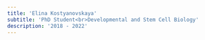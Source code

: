 ```yaml
---
title: 'Elina Kostyanovskaya'
subtitle: 'PhD Student<br>Developmental and Stem Cell Biology'
description: '2018 - 2022'
---
```


